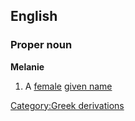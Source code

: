==English==
===Proper noun===
'''Melanie'''
#A [[female]] [[given name]]
[[Category:Greek derivations]]